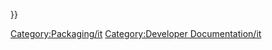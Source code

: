 <languages/>
{{UnfinishedDocu{{#translation:}}}}

[[Category:Packaging/it]]
[[Category:Developer Documentation/it]]